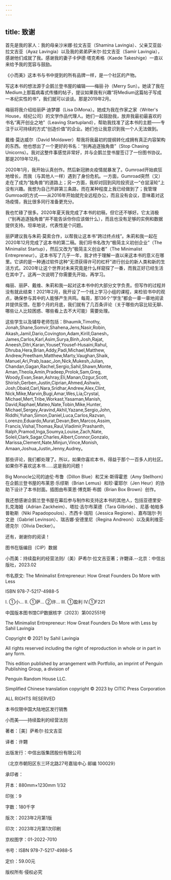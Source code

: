 ```yaml
---
---
---
```

title: 致谢
---




首先是我的家人：我的母亲沙米娜·拉文吉亚（Shamina Lavingia）、父亲艾亚兹·拉文吉亚（Ayaz Lavingia）以及我的弟弟萨米尔·拉文吉亚（Samir Lavingia），感谢他们成就了我。感谢我的妻子卡伊德·塔克希格（Kaede Takeshige）一直以来给予我的宽容与鼓励。

《小而美》这本书与书中提到的所有品牌一样，是一个社区的产物。

写这本书的想法源于企鹅兰登书屋的编辑——梅丽·孙（Merry Sun）。她读了我在Medium上那篇病毒式传播的帖子，提议如果我有兴趣“将Medium这篇帖子写成一本纪实性的书”，我们就可以谈谈。那是2019年2月。

梅丽将我介绍给丽萨·迪梦娜（Lisa DiMona）。她成为我在作家之家（Writer's House，经纪公司）的文学作品代理人。她们一起鼓励我，放弃我最初最喜欢的书名“离开创业之地”（Leaving Startupland），帮助我找准了这本书的主题——专注于以可持续的方式“创造价值”的企业。她们也让我意识到我一个人无法做到。

戴维·莫达威尔（David Moldawer）帮我将我最初的提纲转化成拥有真正内容架构的东西。他也想出了一个更好的书名：“别再追逐独角兽”（Stop Chasing Unicorns）。我对这整件事感觉非常好，并与企鹅兰登书屋签订了一份图书协议。那是2019年12月。

2020年1月，我开始认真创作。然后新冠肺炎疫情就暴发了。Gumroad开始疯狂地增长，而我（与其他人一样）遇到了身份危机。一方面，Gumroad突然（又）走在了成为“独角兽”的道路上；另一方面，我却对回到风险投资这一“仓鼠滚轮”上没有兴趣。我想为自己开辟第三条路，而在某种程度上我已经做到了；我管理Gumroad的方式——从2016年开始就完全远程办公，而且没有会议，意味着对这场疫情，我比很多同行准备更充分。

我也忙碌了很多。2020年夏天我完成了本书的初稿，但它还不够好。它太消极（“别再追逐独角兽”并不能告诉你你应该做什么），而且也没有足够的实例和数据提供支持。坦率地说，代表性是个问题。

丽萨建议我与朱莉·莫索合作，以帮我让这本书“跨过终点线”。朱莉和我一起在2020年12月完成了这本书的第二稿。我们将书名改为“极简主义初创企业”（The Minimalist Startup），然后又改为“极简主义创业者”（The Minimalist Entrepreneur）。这本书写了几乎一年，我才终于理解一直以来这本书的意义在哪里。它讲的是一种通过软件这种“无须获得许可的杠杆”进行创业的新人类和新的生活方式。2020年让这个世界对未来究竟是什么样窥探了一番，而我正好已经生活在其中了。这再一次说明了你需要先开始，再学习。

梅丽、丽萨、戴维、朱莉和我一起对这本书中的大部分文字负责。但写作的过程并没有就此结束！2021年2月，我开设了一个线上学习小组的课程，来检验书中的观点，确保参与其中的人能够产生共鸣。每周，那136个“学生”都会一章一章地阅读并提供反馈。在那个月的月底，我们就有了几百条评论（关于哪些内容比较无聊、哪些让人比较困惑、哪些看上去不大可能）需要处理。

这些学生以及辅导老师包括：Bhaumik,Timothy, Jonah,Shane,Somvir,Shahena,Jens,Nasir,Robin, Akash,Jamil,Dario,Covington,Adam,Kirill,Ganesh，James,Carlos,Karl,Asim,Surya,Binh,Josh,Rajat, Aneesh,Ditri,Karan,Yousef,Yousef-Husaini,Rahul, Dhruba,Hera,Brian,Addy,Padi,Michael,Matthew, Andrew,Preetham,Matthew,Marty,Vaughan,Shaik, Manuel,Ari,Prab,Isaac,Jon,Nick,Mukesh,Julian, Chandan,Gagan,Rachel,Sergio,Sahil,Shawn,Monte, Aman,Theola,Amin,Pradeep,Prolok,Sam,Greg, Woody,Evan,Sean,Ashray,Eli,Manan,Ozgur,Scott, Shirish,Gerben,Justin,Ciprian,Ahmed,Ashwin, Josh,Obaid,Carl,Nara,Sridhar,Andrew,Alex,Clint, Nick,Mike,Marvin,Bugi,Amar,Wes,Lia,Crystal, Michael,Mert,Tribe,Workast,Yasaman,Manish, David,Raphael,Mateo,Nate,Tobin,Mike,Hunter, Michael,Sergey,Aravind,Akhil,Yazane,Sergio,John, Riddhi,Yuhan,Simon,Daniel,Luca,Carlos,Razvan, Lorenzo,Eduardo,Murat,Devan,Ben,Marcos,Assim, Francis,Vishal,Thomas,Raul,Vladimir,Prashanth, Ralph,Pramod,Inga,Soumya,Louise,Zach,Nate, Soleil,Clark,Sagar,Charles,Albert,Connor,Gonzalo, Marissa,Clement,Nate,Minjun,Vince,Monish, Amaan,Joshua,Justin,Jenny,Audrey。

那些评论，我们都处理了。所以，如果你喜欢本书，得益于那个一百多人的社区。如果你不喜欢这本书……这是我的问题！

Big Monocle公司的迪伦·布鲁（Dillon Blue）和艾米·斯得霍恩（Amy Stellhorn）在企鹅兰登书屋的布莱恩·乐缪斯（Brian Lemus）和珍·霍耶尔（Jen Heur）的协助下设计了本书封面。插图由布莱恩·博克斯·布朗（Brian Box Brown）创作。

我还想感谢企鹅兰登书屋在幕后参与制作和支持这本书的其他人，包括亚德里安·扎克海姆（Adrian Zackheim）、塔拉·吉尔布莱德（Tara Gilbride）、尼基·帕帕多普勒斯（Niki Papadopoulos）、杰西卡·瑞阳（Jessica Regione）、嘉布瑞尔·列文逊（Gabriel Levinson）、瑞吉娜·安德里尼（Regina Andreoni）以及奥利维亚·德克尔（Olivia Decker）。

还有，谢谢你的阅读！






图书在版编目（CIP）数据





小而美：持续盈利的经营法则/（美）萨希尔·拉文吉亚著；许翾译.--北京：中信出版社，2023.02

书名原文: The Minimalist Entrepreneur: How Great Founders Do More with Less



ISBN 978-7-5217-4988-5





Ⅰ. ①小… Ⅱ. ①萨… ②许… Ⅲ. ①盈利 Ⅳ.①F221





中国版本图书馆CIP数据核字（2023）第002551号





The Minimalist Entrepreneur: How Great Founders Do More with Less by Sahil Lavingia

Copyright © 2021 by Sahil Lavingia

All rights reserved including the right of reproduction in whole or in part in any form.

This edition published by arrangement with Portfolio, an imprint of Penguin Publishing Group, a division of

Penguin Random House LLC.

Simplified Chinese translation copyright © 2023 by CITIC Press Corporation

ALL RIGHTS RESERVED

本书仅限中国大陆地区发行销售





小而美——持续盈利的经营法则

著者：［美］萨希尔·拉文吉亚

译者：许翾



出版发行：中信出版集团股份有限公司

（北京市朝阳区东三环北路27号嘉铭中心 邮编 100029）

承印者：



开本：880mm×1230mm 1/32

印张：9

字数：180千字

版次：2023年2月第1版

印次：2023年2月第1次印刷

京权图字：01-2022-7010

书号：ISBN 978-7-5217-4988-5

定价：59.00元

版权所有·侵权必究